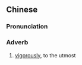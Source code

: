 {{also|可劲}}
==Chinese==
{{zh-forms|s=可劲}}

===Pronunciation===
{{zh-pron
|m=kějìn,er=y
|cat=adv
}}

===Adverb===
{{zh-adv}}

# [[vigorously]], to the utmost